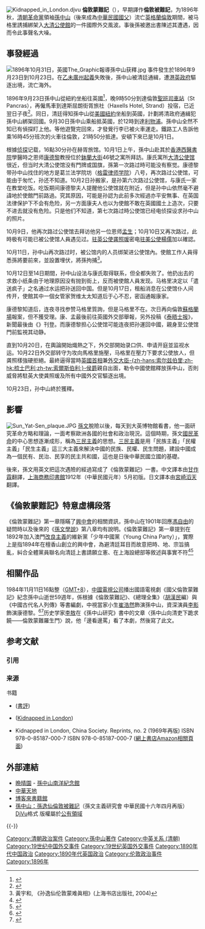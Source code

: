 {{noteTA
|G1=PP
|1=zh-cn:孙中山;zh-hk:孫中山;zh-tw:孫文;
|2=zh-cn:蒋介石;zh-hk:蔣介石;zh-tw:蔣中正
}}
[[File:Kidnapped_in_London.djvu|thumb]]
'''倫敦蒙難記'''（{{lang-en|Kidnapped in London}}），早期譯作'''倫敦被難記'''，为1896年秋，[[清朝|清朝]][[中華革命黨|革命黨]]領袖[[孫中山|孫中山]]（後來成為[[中華民國|中華民國]][[國父|國父]]）流亡[[英格蘭|英格蘭]][[倫敦|倫敦]]期間，被马格里誘捕綁架入[[中国驻英国大使馆|大清公使館]]的一件國際外交風波。事後孫被邀出書陳述其遭遇，因而令此事聲名大噪。

==事發經過==
[[File:1896年10月31日，英國The_Graphic報導孫中山获釋.jpg|thumb]]
事件發生於1896年9月23日到10月23日。在[[乙未廣州起義|乙未廣州起義]]失敗後，孫中山被清廷通緝，遭[[港英政府|港英政府]]驅逐出境，流亡海外。

1896年9月23日孫中山從紐約坐船往英國<ref name=命>{{cite book |title=《孫中山：從鴉片戰爭到辛亥革命》 |last=黃宇和 |publisher=[[聯經出版|聯經出版]] |year=2016 |isbn=978-957-08-4828-1 |location=台北市 }}</ref>{{rp|529}}，晚9時50分到達倫敦[[聖潘克拉斯車站|聖班司車站]]（St Pancras），再僱馬車到達斯屈朗街胥旅社（Haxells Hotel, Strand）投宿，已近翌日子夜<ref name=吳相湘>{{cite book |author=吳相湘 |title=《孫逸仙先生傳》上冊 |location=台北 |publisher=遠東圖書公司 |year=1982 }}</ref>{{rp|151}}。同日，清廷得知孫中山從[[美國|美國]][[紐約|紐約]]坐船到英國，計劃將清政府通緝犯孫中山綁架回國。9月30日孫中山乘船抵英國，於12時到達[[利物浦|利物浦]]。孫中山全然不知已有偵探盯上他。等他遊覽完回來，才發覺行李已被火車運走。鐵路工人告訴他乘16時45分班次的火車往倫敦，21時50分抵達。安頓下來已是10月1日。

根據[[侦探|侦探]]记载，16點30分孙在赫胥旅馆。10月1日上午，孫中山赴其於[[香港西醫書院|香港西醫書院]]學醫時之恩师[[詹姆斯·康德黎|康德黎]]教授位於[[鉢蘭大街|鉢蘭大街]]{{tsl|en|Devonshire Street|覃文省街}}46號之寓所拜訪。康氏寓所[[中國駐英國大使館|大清公使馆]]很近，但当时大清公使馆没有門牌或国旗，孫第一次路过時可能没有察觉。康德黎带孙中山找住的地方是葛兰法学院坊（[[格雷律师学院|格雷律师学院]]）八号，再次路过公使馆，可能由于匆忙，孙还不知道。10月2日孙搬家，是孙第六次路过公使馆，与康氏一家在教堂吃饭。吃饭期间康德黎夫人提醒他公使馆就在附近，但是孙中山依然毫不避諱地於使館門前路過。究其原因，可能是孙認为此前多次經過亦平安無事、在英国法律保护下不会有危险，另一方面康夫人也以为使館不敢在英國國土上造次，只要不进去就没有危险。只是他们不知道，第七次路过時公使馆已经电侦探设求孙中山的照片。

10月9日，他再次路过公使馆去拜访他另一位恩师[[孟生|孟生]]；10月10日又再次路过，此時极有可能已被公使馆人員遇见过。[[大清帝國駐英國大使|驻英公使]][[龚照瑗|龚照瑗]]密电[[中國駐美國大使列表|驻美公使]][[楊儒|楊儒]]加以確認。

10月11日，孙中山再次路过时，被公馆内的人员绑架进公使馆內。使館工作人員得悉孫將要前來，並設置埋伏，將孫拘捕<ref>黃宇和, 《孙逸仙伦敦蒙难眞相》(上海书店出版社, 2004)</ref>。

10月12日至14日期間，孙中山设法与康氏取得联系，但全都失败了。他扔出去的求救小纸条由于地理原因没有抛到街上，反而被使館人員发现。马格里决定以「遣送疯子」之名通过水运把孙送回中国。但是10月17日，租船消息在公使馆仆人间传开，使館其中一個女管家贺维太太知道后于心不忍，密函通報康家。

康德黎知道后，连夜寻找参赞马格里質詢，但是马格里不在。次日再向倫敦[[蘇格蘭場|蘇格蘭場]]報案，但不獲受理。康、孟最後前往英國外交部舉報，另外投稿《[[泰晤士报|泰晤士报]]》，新聞最後由《{{tsl|en|The Globe (London newspaper)|環球報 (伦敦)|環球報}}》刊登。而康德黎担心公使馆可能连夜把孙運回中國，親身至公使馆門前監視其动静。

直到10月20日，在輿論開始熾熱之下，外交部開始录口供、申请开庭並监视水运。10月22日外交部转守为攻向馬格里施壓，马格里在壓力下要求公使放人，但龚照樣強硬拒絕。最終逼得當時[[英國首相|英國首相]]兼[[外交及國協事務大臣|外交大臣]][[羅伯特·蓋斯科因-塞西爾，第三代索爾斯伯利侯爵|-{zh-hans:索尔兹伯里;zh-hk:梳士巴利;zh-tw:索爾斯伯利;}-侯爵]]親自出面，勒令中國使館釋放孫中山，否則威脅將駐英大使龚照瑗及所有中國外交官驅逐出境。

10月23日，孙中山終於獲釋。

==影響==
[[File:Sun_Yat-Sen_plaque.JPG|thumb]]
[[孫文|孫文]]脫險以後，每天到大英博物館看書，他一面研究革命方略和理論，一面考察歐洲各國的社會和政治現況。這個時期，孫文[[國民革命|國民革命]]的中心思想逐漸成形，稱為[[三民主義|三民主義]]的思想。[[三民主義|三民主義]]是用「民族主義」「民權主義」「民生主義」這三大主義來解決中國的民族、民權、民生問題，建設中國成為一個民有、民治、民享的民主共和國，這也是日後中華民國立國的基礎。

後來，孫文用英文把這次遇險的經過寫成了《倫敦蒙難記》一書。中文譯本由[[甘作霖|甘作霖]]翻譯，[[上海商務印書館|上海商務印書館]]1912年（中華民國元年）5月初版。日文譯本由[[宮崎滔天|宮崎滔天]]翻譯。

==《倫敦蒙難記》特意虛構段落==
《倫敦蒙難記》第一章隱瞞了[[興中會|興中會]]的相關資訊，孫中山在1901年回應[[馮自由|馮自由]]的疑問時以及後來的《[[孫文學說|孫文學說]]》第八章均有說明。《倫敦蒙難記》第一章提到在1892年加入澳門[[改良主義|改良主義]]的維新黨「少年中國黨（Young China Party）」，實際上是指1894年在檀香山創立的興中會，為避清廷耳目而故意把時、地、宗旨搞亂，糾合全體黨員聯名向清廷上書請願立憲、在上海設總部等敘述與事實不符<ref>{{cite book |author=陳錫祺 |year=1984 |title=同盟會成立前的孫中山 |publisher=廣東人民出版社 |url=http://sunzs.elingnan.com/search/detail.aspx?id=222 |accessdate=2017年7月14日 |archive-date=2020年2月20日 |archive-url=https://web.archive.org/web/20200220215031/http://sunzs.elingnan.com/search/detail.aspx?id=222 |dead-url=yes }}</ref>{{rp|22-23}}<ref>{{cite book |author=馮自由|year=1945 |title=革命逸史 |publisher=商務印書館 |volume=3 | location=重慶市 |chapter=孫總理修正《倫敦被難記》第一章恭注}}</ref>{{rp|123-129}}

== 相關作品 ==
1984年11月11日16點整（[[GMT+8|GMT+8]]），[[中國電視公司|中國電視公司]]播出國語電視劇《國父倫敦蒙難記》紀念孫中山逝世59週年，係根據《倫敦蒙難記》、《總理全集》（[[胡漢民|胡漢民]]編）與《中國古代名人列傳》等書編劇，中視當家小生[[崔浩然_(演員)|崔浩然]]飾演孫中山，資深演員[[李影_(臺灣演員)|李影]]飾演康德黎。<ref>{{cite news|url=|title=紀念　國父逝世五十九週年 中視製播「倫敦蒙難記」|author=陳建宇|date=1984-11-07|accessdate=2013-10-04|publisher=《[[中央日報|中央日報]]》|page=9}}</ref><ref>{{Cite news|url=|author=祝斐|title=胡錦搭上周遊 又演名妓又演媽|magazine=《[[華視綜合週刊|華視綜合週刊]]》第679期|publisher=|date=1984-10-22|accessdate=2016-01-01|language=zh-tw|pages=61－63|quote=崔浩然還為十一月十二日慶祝國父誕辰，錄了一集「國父倫敦蒙難記」，戲裡他演國父。}}</ref>历史学家[[李敖|李敖]]在《孫中山研究》書中的文章〈孫中山向清吏下跪求饒——倫敦蒙難羅生門〉說，他「邊看邊罵」看了本劇，然後寫了此文。

== 参考文献 ==
=== 引用 ===
{{Reflist|30em}}

=== 来源 ===
{{refbegin}}
; 书籍
* {{cite book zh |author=黃宇和|title=《孫逸仙倫敦蒙難真相：從未披露的史實》|publisher=[[聯經出版事業公司|聯經出版事業公司]]|location=台北|year=1998|ISBN=9570818182|language=zh-tw}}([https://web.archive.org/web/20040706011256/http://hk.geocities.com/rm_501/introduction.htm 書評])
* {{cite book |author=J. W. Arrowsmith |title=Kidnapped in London: Being the Story of My Capture By, Detention At, and Release from the Chinese Legation, London|publisher=Simpkin, Marshall, Hamilton, Kent and Company Limited|location=London|year=1897}}([http://books.google.com.hk/books/about/Kidnapped_in_London.html?id=6VQuAAAAYAAJ Kidnapped in London])
* Kidnapped in London, China Society. Reprints, no. 2 (1969年再版) ISBN 978-0-85187-000-7 ISBN 978-0-85187-000-7 ([http://www.amazon.com/Kidnapped-London-China-Society-Reprints/dp/0851870007/ref=sr_1_4?ie=UTF8&s=books&qid=1223282076 網上書店Amazon相關頁面])
{{refend}}

== 外部連結 ==
{{Wikisource|en:Kidnapped in London|倫敦蒙難記（英文）}}
* [http://www.wanqingyuan.org.sg/ 晩晴園] {{Wayback|url=http://www.wanqingyuan.org.sg/ |date=20130820170031 }} - [[孫中山南洋紀念館|孫中山南洋紀念館]]
* [http://edu.ocac.gov.tw/culture/chinese/cul_chculture/vod19html/vod19_04.htm 中華天地] {{Wayback|url=http://edu.ocac.gov.tw/culture/chinese/cul_chculture/vod19html/vod19_04.htm |date=20150906160618 }}
* [https://web.archive.org/web/20070927003420/http://www.books.com.tw/exep/prod/booksfile.php?item=0010034529 博客來書籍館]
* [https://web.archive.org/web/20100115034210/http://share.ovi.com/media/mdmailbo-50.666/mdmailbo-50.10120 孫中山：孫逸仙倫敦被難記]（孫文主義研究會 中華民國十六年四月再版）[[DjVu|DjVu]]格式 版權屬於[[公有領域|公有領域]]

{{-}}
{{孙中山}}

[[Category:清朝政治案件|Category:清朝政治案件]]
[[Category:孫中山著作|Category:孫中山著作]]
[[Category:中英关系_(清朝)|Category:中英关系 (清朝)]]
[[Category:19世纪中国外交事件|Category:19世纪中国外交事件]]
[[Category:19世纪英国外交事件|Category:19世纪英国外交事件]]
[[Category:1890年代中国政治|Category:1890年代中国政治]]
[[Category:1890年代英国政治|Category:1890年代英国政治]]
[[Category:伦敦政治事件|Category:伦敦政治事件]]
[[Category:1896年|Category:1896年]]